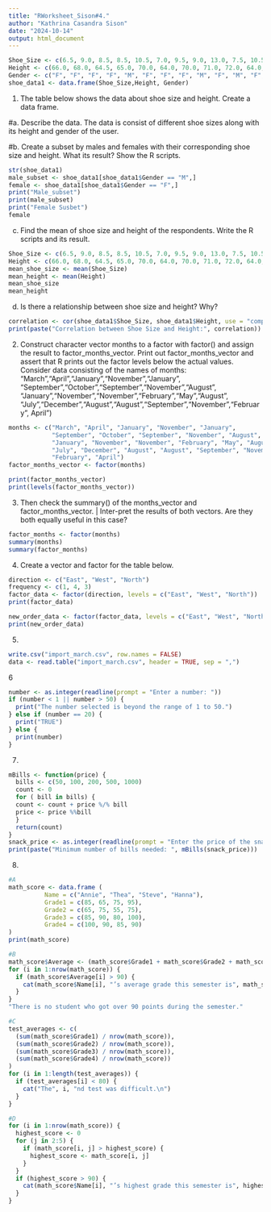 ---
title: "RWorksheet_Sison#4."
author: "Kathrina Casandra Sison"
date: "2024-10-14"
output: html_document
---


```{r}
Shoe_Size <- c(6.5, 9.0, 8.5, 8.5, 10.5, 7.0, 9.5, 9.0, 13.0, 7.5, 10.5, 8.5, 12.0, 10.5, 13.0, 11.5, 8.5, 5.0, 10.0, 6.5, 7.5, 8.5, 10.5, 8.5, 10.5, 11.0, 9.0, 13.0)
Height <- c(66.0, 68.0, 64.5, 65.0, 70.0, 64.0, 70.0, 71.0, 72.0, 64.0, 74.75, 67.0, 71.0, 71.0, 77.0, 72.0, 59.0, 62.0, 72.0, 66.0, 64.0, 67.0, 73.0, 69.0, 72.0, 70.0, 69.0, 70.0)
Gender <- c("F", "F", "F", "F", "M", "F", "F", "F", "M", "F", "M", "F", "M", "M", "M", "M", "F", "F", "M", "F", "F", "M", "M", "F", "M", "M", "M", "M")
shoe_data1 <- data.frame(Shoe_Size,Height, Gender)
```

1. The table below shows the data about shoe size and height. Create a data frame.

#a. Describe the data.
The data is consist of different shoe sizes along with its height and gender of the user.

#b. Create a subset by males and females with their corresponding shoe size and height.
What its result? Show the R scripts.

```{r}
str(shoe_data1)
male_subset <- shoe_data1[shoe_data1$Gender == "M",]
female <- shoe_data1[shoe_data1$Gender == "F",]
print("Male_subset")
print(male_subset)
print("Female Susbet")
female
```

c. Find the mean of shoe size and height of the respondents. Write the R scripts and its result.

```{r}
Shoe_Size <- c(6.5, 9.0, 8.5, 8.5, 10.5, 7.0, 9.5, 9.0, 13.0, 7.5, 10.5, 8.5, 12.0, 10.5, 13.0, 11.5, 8.5, 5.0, 10.0, 6.5, 7.5, 8.5, 10.5, 8.5, 10.5, 11.0, 9.0, 13.0)
Height <- c(66.0, 68.0, 64.5, 65.0, 70.0, 64.0, 70.0, 71.0, 72.0, 64.0, 74.75, 67.0, 71.0, 71.0, 77.0, 72.0, 59.0, 62.0, 72.0, 66.0, 64.0, 67.0, 73.0, 69.0, 72.0, 70.0, 69.0, 70.0)
mean_shoe_size <- mean(Shoe_Size)
mean_height <- mean(Height)
mean_shoe_size
mean_height
```


d. Is there a relationship between shoe size and height? Why?

```{r}
correlation <- cor(shoe_data1$Shoe_Size, shoe_data1$Height, use = "complete.obs")
print(paste("Correlation between Shoe Size and Height:", correlation))
```

2. Construct character vector months to a factor with factor() and assign the result to
factor_months_vector. Print out factor_months_vector and assert that R prints out
the factor levels below the actual values.
Consider data consisting of the names of months:
"March","April","January","November","January",
"September","October","September","November","August",
"January","November","November","February","May","August", "July","December","August","August","September","November","February",
April")

```{r}
months <- c("March", "April", "January", "November", "January",
            "September", "October", "September", "November", "August",
            "January", "November", "November", "February", "May", "August",
            "July", "December", "August", "August", "September", "November", 
            "February", "April")
factor_months_vector <- factor(months)

print(factor_months_vector)
print(levels(factor_months_vector))
```
3. Then check the summary() of the months_vector and factor_months_vector. | Inter-pret the results of both vectors. Are they both equally useful in this case?

```{r}
factor_months <- factor(months)
summary(months)
summary(factor_months)
```
4. Create a vector and factor for the table below.

```{r}
direction <- c("East", "West", "North")
frequency <- c(1, 4, 3)
factor_data <- factor(direction, levels = c("East", "West", "North"))
print(factor_data)

new_order_data <- factor(factor_data, levels = c("East", "West", "North"))
print(new_order_data)
```

5. 

```{r}
write.csv("import_march.csv", row.names = FALSE)
data <- read.table("import_march.csv", header = TRUE, sep = ",")
```
6
```{r}
number <- as.integer(readline(prompt = "Enter a number: "))
if (number < 1 || number > 50) {
  print("The number selected is beyond the range of 1 to 50.")
} else if (number == 20) {
  print("TRUE")
} else {
  print(number)
}

```
7.
```{r}
mBills <- function(price) {
  bills <- c(50, 100, 200, 500, 1000)
  count <- 0
  for ( bill in bills) {
  count <- count + price %/% bill
  price <- price %%bill
  }
  return(count)
}
snack_price <- as.integer(readline(prompt = "Enter the price of the snack:"))
print(paste("Minimum number of bills needed: ", mBills(snack_price)))
```
8.

```{r}
#A
math_score <- data.frame (
          Name = c("Annie", "Thea", "Steve", "Hanna"),
          Grade1 = c(85, 65, 75, 95),
          Grade2 = c(65, 75, 55, 75), 
          Grade3 = c(85, 90, 80, 100),
          Grade4 = c(100, 90, 85, 90)
)
print(math_score)
```

```{r}
#B
math_score$Average <- (math_score$Grade1 + math_score$Grade2 + math_score$Grade3 + math_score$Grade4) / 4
for (i in 1:nrow(math_score)) {
  if (math_score$Average[i] > 90) {
    cat(math_score$Name[i], "’s average grade this semester is", math_score$Average[i], "\n")
  }
}
"There is no student who got over 90 points during the semester."
```
```{r}
#C
test_averages <- c(
  (sum(math_score$Grade1) / nrow(math_score)),
  (sum(math_score$Grade2) / nrow(math_score)),
  (sum(math_score$Grade3) / nrow(math_score)),
  (sum(math_score$Grade4) / nrow(math_score))
)
for (i in 1:length(test_averages)) {
  if (test_averages[i] < 80) {
    cat("The", i, "nd test was difficult.\n")
  }
}
```
```{r}
#D
for (i in 1:nrow(math_score)) {
  highest_score <- 0  
  for (j in 2:5) {
    if (math_score[i, j] > highest_score) {
      highest_score <- math_score[i, j]
    }
  }
  if (highest_score > 90) {
    cat(math_score$Name[i], "’s highest grade this semester is", highest_score, ".\n")
  }
}
```

